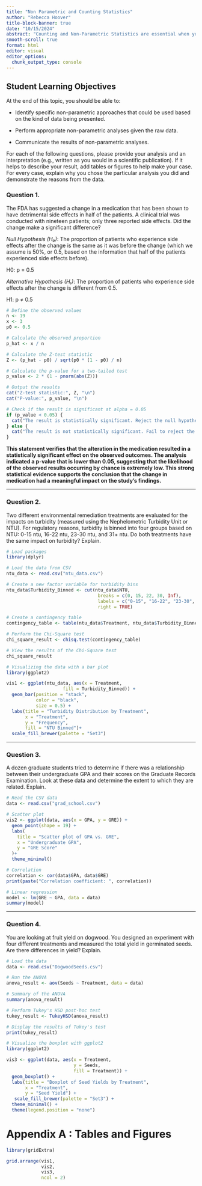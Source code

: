 ```yaml
---
title: "Non Parametric and Counting Statistics"
author: "Rebecca Hoover"
title-block-banner: true
date: "10/15/2024"
abstract: "Counting and Non-Parametric Statistics are essential when you either have categorical data for both predictors and response variables OR your data that you wanted to use a parametric approach (correlation, regression, ANOVA) is not well-behaved and will continue to conform to the assumptions of those models (e.g., normality, homoscedasticity, etc.)."
smooth-scroll: true
format: html
editor: visual
editor_options: 
  chunk_output_type: console
---
```


## Student Learning Objectives

At the end of this topic, you should be able to: 

-   Identify specific non-parametric approaches that could be used based on the kind of data being presented. 

-   Perform appropriate non-parametric analyses given the raw data.

-   Communicate the results of non-parametric analyses. 


For each of the following questions, please provide your analysis and an interpretation (e.g., written as you would in a scientific publication). If it helps to describe your result, add tables or figures to help make your case. For every case, explain why you chose the particular analysis you did and demonstrate the reasons from the data.

### Question 1.  

The FDA has suggested a change in a medication that has been shown to have detrimental side effects in half of the patients. A clinical trial was conducted with nineteen patients; only three reported side effects. Did the change make a significant difference? 


*Null Hypothesis (H₀)*: The proportion of patients who experience side effects after the change is the same as it was before the change (which we assume is 50%, or 0.5, based on the information that half of the patients experienced side effects before).

H0: p = 0.5

*Alternative Hypothesis (H₁)*: The proportion of patients who experience side effects after the change is different from 0.5.

H1: p ≠ 0.5


```r
# Define the observed values
n <- 19  
x <- 3   
p0 <- 0.5  

# Calculate the observed proportion
p_hat <- x / n

# Calculate the Z-test statistic
Z <- (p_hat - p0) / sqrt(p0 * (1 - p0) / n)

# Calculate the p-value for a two-tailed test
p_value <- 2 * (1 - pnorm(abs(Z)))

# Output the results
cat("Z-test statistic:", Z, "\n")
cat("P-value:", p_value, "\n")

# Check if the result is significant at alpha = 0.05
if (p_value < 0.05) {
  cat("The result is statistically significant. Reject the null hypothesis.\n")
} else {
  cat("The result is not statistically significant. Fail to reject the null hypothesis.\n")
}

```

**This statement verifies that the alteration in the medication resulted in a statistically significant effect on the observed outcomes. The analysis indicated a p-value that is lower than  0.05, suggesting that the likelihood of the observed results occurring by chance is extremely low. This strong statistical evidence supports the conclusion that the change in medication had a meaningful impact on the study's findings.**

----------------------------------------------------------------------------------------------

### Question 2.  

Two different environmental remediation treatments are evaluated for the impacts on turbidity (measured using the Nephelometric Turbidity Unit or NTU). For regulatory reasons, turbidity is binned into four groups based on NTU: 0-15 ntu, 16-22 ntu, 23-30 ntu, and 31+ ntu. Do both treatments have the same impact on turbidity? Explain.

```r
# Load packages
library(dplyr)

# Load the data from CSV
ntu_data <- read.csv("ntu_data.csv")

# Create a new factor variable for turbidity bins
ntu_data$Turbidity_Binned <- cut(ntu_data$NTU,
                                  breaks = c(0, 15, 22, 30, Inf),
                                  labels = c("0-15", "16-22", "23-30", "31+"),
                                  right = TRUE)

# Create a contingency table
contingency_table <- table(ntu_data$Treatment, ntu_data$Turbidity_Binned)

# Perform the Chi-Square test
chi_square_result <- chisq.test(contingency_table)

# View the results of the Chi-Square test
chi_square_result

# Visualizing the data with a bar plot
library(ggplot2)

vis1 <- ggplot(ntu_data, aes(x = Treatment, 
                     fill = Turbidity_Binned)) +
  geom_bar(position = "stack", 
           color = "black", 
           size = 0.5) +
  labs(title = "Turbidity Distribution by Treatment",
       x = "Treatment",
       y = "Frequency",
       fill = "NTU Binned")+
  scale_fill_brewer(palette = "Set3")


```

----------------------------------------------------------------------------------------------

### Question 3.  

A dozen graduate students tried to determine if there was a relationship between their undergraduate GPA and their scores on the Graduate Records Examination. Look at these data and determine the extent to which they are related. Explain.

```r

# Read the CSV data
data <- read.csv("grad_school.csv")

# Scatter plot
vis2 <- ggplot(data, aes(x = GPA, y = GRE)) +
  geom_point(shape = 19) +
  labs(
    title = "Scatter plot of GPA vs. GRE",
    x = "Undergraduate GPA",
    y = "GRE Score"
  )+
  theme_minimal()

# Correlation
correlation <- cor(data$GPA, data$GRE)
print(paste("Correlation coefficient: ", correlation))

# Linear regression
model <- lm(GRE ~ GPA, data = data)
summary(model)

```

----------------------------------------------------------------------------------------------

### Question 4.  

You are looking at fruit yield on dogwood. You designed an experiment with four different treatments and measured the total yield in germinated seeds. Are there differences in yield? Explain.

```r

# Load the data
data <- read.csv("DogwoodSeeds.csv")

# Run the ANOVA
anova_result <- aov(Seeds ~ Treatment, data = data)

# Summary of the ANOVA
summary(anova_result)

# Perform Tukey's HSD post-hoc test
tukey_result <- TukeyHSD(anova_result)

# Display the results of Tukey's test
print(tukey_result)

# Visualize the boxplot with ggplot2
library(ggplot2)

vis3 <- ggplot(data, aes(x = Treatment, 
                         y = Seeds, 
                         fill = Treatment)) +
  geom_boxplot() +
  labs(title = "Boxplot of Seed Yields by Treatment", 
       x = "Treatment", 
       y = "Seed Yield") +
   scale_fill_brewer(palette = "Set3") +
  theme_minimal() +
  theme(legend.position = "none")

```


# Appendix A : Tables and Figures

```r
library(gridExtra)

grid.arrange(vis1,
             vis2,
             vis3,
             ncol = 2)
```